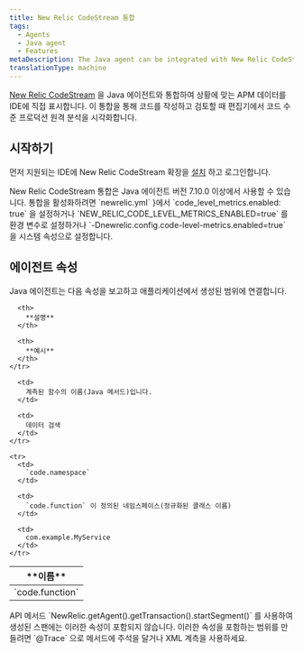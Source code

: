 ```yaml
---
title: New Relic CodeStream 통합
tags:
  - Agents
  - Java agent
  - Features
metaDescription: The Java agent can be integrated with New Relic CodeStream to provide code-level metrics.
translationType: machine
---
```


[New Relic CodeStream](/docs/codestream/how-use-codestream/performance-monitoring#code-level) 을 Java 에이전트와 통합하여 상황에 맞는 APM 데이터를 IDE에 직접 표시합니다. 이 통합을 통해 코드를 작성하고 검토할 때 편집기에서 코드 수준 프로덕션 원격 분석을 시각화합니다.

## 시작하기

먼저 지원되는 IDE에 New Relic CodeStream 확장을 [설치](/docs/codestream/start-here/install-codestream) 하고 로그인합니다.

<Callout variant="important">
  New Relic CodeStream 통합은 Java 에이전트 버전 7.10.0 이상에서 사용할 수 있습니다. 통합을 활성화하려면 `newrelic.yml` }에서 `code_level_metrics.enabled: true` 을 설정하거나 `NEW_RELIC_CODE_LEVEL_METRICS_ENABLED=true` 를 환경 변수로 설정하거나 `-Dnewrelic.config.code-level-metrics.enabled=true` 을 시스템 속성으로 설정합니다.
</Callout>

## 에이전트 속성

Java 에이전트는 다음 속성을 보고하고 애플리케이션에서 생성된 범위에 연결합니다.

<table>
  <thead>
    <tr>
      <th style={{ width: "200px" }}>
        **이름**
      </th>

      <th>
        **설명**
      </th>

      <th>
        **예시**
      </th>
    </tr>
  </thead>

  <tbody>
    <tr>
      <td>
        `code.function`
      </td>

      <td>
        계측된 함수의 이름(Java 메서드)입니다.
      </td>

      <td>
        데이터 검색
      </td>
    </tr>

    <tr>
      <td>
        `code.namespace`
      </td>

      <td>
        `code.function` 이 정의된 네임스페이스(정규화된 클래스 이름)
      </td>

      <td>
        com.example.MyService
      </td>
    </tr>
  </tbody>
</table>

<Callout variant="important">
  API 메서드 `NewRelic.getAgent().getTransaction().startSegment()` 를 사용하여 생성된 스팬에는 이러한 속성이 포함되지 않습니다. 이러한 속성을 포함하는 범위를 만들려면 `@Trace` 으로 메서드에 주석을 달거나 XML 계측을 사용하세요.
</Callout>